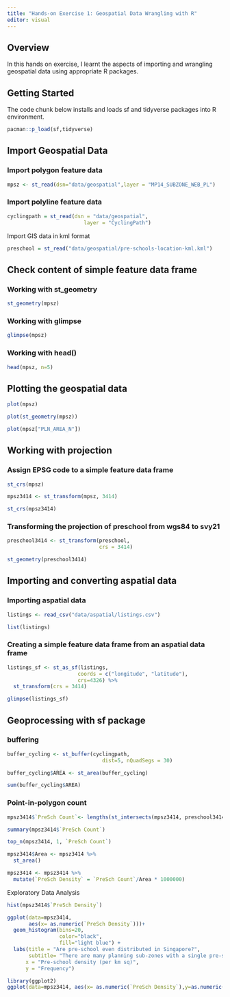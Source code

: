 ```yaml
---
title: "Hands-on Exercise 1: Geospatial Data Wrangling with R"
editor: visual
---
```


## Overview

In this hands on exercise, I learnt the aspects of importing and wrangling geospatial data using appropriate R packages.

## Getting Started

The code chunk below installs and loads sf and tidyverse packages into R environment.

```r
pacman::p_load(sf,tidyverse)
```

## Import Geospatial Data

### Import polygon feature data

```r
mpsz <- st_read(dsn="data/geospatial",layer = "MP14_SUBZONE_WEB_PL")
```

### Import polyline feature data

```r
cyclingpath = st_read(dsn = "data/geospatial", 
                         layer = "CyclingPath")
```

Import GIS data in kml format

```r
preschool = st_read("data/geospatial/pre-schools-location-kml.kml")
```

## Check content of simple feature data frame

### Working with st_geometry

```r
st_geometry(mpsz)
```

### Working with glimpse

```r
glimpse(mpsz)
```

### Working with head()

```r
head(mpsz, n=5)  
```

## Plotting the geospatial data

```r
plot(mpsz)
```

```r
plot(st_geometry(mpsz))
```

```r
plot(mpsz["PLN_AREA_N"])
```

## Working with projection

### Assign EPSG code to a simple feature data frame

```r
st_crs(mpsz)
```

```r
mpsz3414 <- st_transform(mpsz, 3414)
```

```r
st_crs(mpsz3414)
```

### Transforming the projection of preschool from wgs84 to svy21

```r
preschool3414 <- st_transform(preschool, 
                              crs = 3414)
```

```r
st_geometry(preschool3414)
```

## Importing and converting aspatial data

### Importing aspatial data

```r
listings <- read_csv("data/aspatial/listings.csv")
```

```r
list(listings) 
```

### Creating a simple feature data frame from an aspatial data frame

```r
listings_sf <- st_as_sf(listings, 
                       coords = c("longitude", "latitude"),
                       crs=4326) %>%
  st_transform(crs = 3414)
```

```r
glimpse(listings_sf)
```

## Geoprocessing with sf package

### buffering

```r
buffer_cycling <- st_buffer(cyclingpath, 
                               dist=5, nQuadSegs = 30)
```

```r
buffer_cycling$AREA <- st_area(buffer_cycling)
```

```r
sum(buffer_cycling$AREA)
```

### Point-in-polygon count

```r
mpsz3414$`PreSch Count`<- lengths(st_intersects(mpsz3414, preschool3414))

```

```r
summary(mpsz3414$`PreSch Count`)
```

```r
top_n(mpsz3414, 1, `PreSch Count`)
```

```r
mpsz3414$Area <- mpsz3414 %>%
  st_area()
```

```r
mpsz3414 <- mpsz3414 %>%
  mutate(`PreSch Density` = `PreSch Count`/Area * 1000000)
```

Exploratory Data Analysis

```r
hist(mpsz3414$`PreSch Density`)
```

```r
ggplot(data=mpsz3414, 
       aes(x= as.numeric(`PreSch Density`)))+
  geom_histogram(bins=20, 
                 color="black", 
                 fill="light blue") +
  labs(title = "Are pre-school even distributed in Singapore?",
       subtitle= "There are many planning sub-zones with a single pre-school, on the other hand, \nthere are two planning sub-zones with at least 20 pre-schools",
      x = "Pre-school density (per km sq)",
      y = "Frequency")
```

```r
library(ggplot2)
ggplot(data=mpsz3414, aes(x= as.numeric(`PreSch Density`),y=as.numeric(`PreSch Count`))) + geom_point() + labs(x = "Pre-school density (per km sq)",y = "Pre-school count")
```
